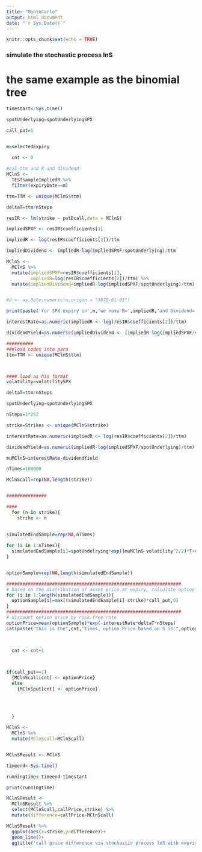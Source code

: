```yaml
---
title: "MonteCarlo"
output: html_document
date: "`r Sys.Date()`"
---
```


```r
knitr::opts_chunk$set(echo = TRUE)
```
#################################################################
### simulate the stochastic process lnS
#################################################################

# the same example as the binomial tree

```r

timestart<-Sys.time()

spotUnderlying=spotUnderlyingSPX

call_put=1


m=selectedExpiry

  cnt <- 0
  
#cal ttm and R and dividend
MClnS <- 
  TESTsampleImpliedR %>% 
  filter(expiryDate==m)

ttm=TTM <- unique(MClnS$ttm)

deltaT=ttm/nSteps

resIR <- lm(strike ~ putDcall,data = MClnS)

impliedSPXF <- resIR$coefficients[1]

impliedR <- log(resIR$coefficients[2])/ttm

impliedDividend <- impliedR-log(impliedSPXF/spotUnderlying)/ttm

MClnS <- 
  MClnS %>% 
  mutate(impliedSPXF=resIR$coefficients[1],
         impliedR=log(resIR$coefficients[2])/ttm) %>% 
  mutate(impliedDividend=impliedR-log(impliedSPXF/spotUnderlying)/ttm) 


#d <- as.Date.numeric(m,origin = "1970-01-01")

print(paste('for SPX expiry in',m,'we have R=',impliedR,'and Dividend=  ',impliedDividend))

interestRate=as.numeric(impliedR <- log(resIR$coefficients[2])/ttm) 

dividendYield=as.numeric(impliedDividend <- (impliedR-log(impliedSPXF/spotUnderlying)/ttm))

##########
###load codes into para
ttm=TTM <- unique(MClnS$ttm)



#### load as his format
volatility=volatilitySPX 

deltaT=ttm/nSteps

spotUnderlying=spotUnderlyingSPX

nSteps=1*252

strike=Strikes <- unique(MClnS$strike)

interestRate=as.numeric(impliedR <- log(resIR$coefficients[2])/ttm) 

dividendYield=as.numeric(impliedR-log(impliedSPXF/spotUnderlying)/ttm)

muMClnS=interestRate-dividendYield

nTimes=100000

MClnScall=rep(NA,length(strike))


###############

####
  for (n in strike){
    strike <- n
    
    
simulatedEndSample=rep(NA,nTimes)

for (i in 1:nTimes){
  simulatedEndSample[i]=spotUndelrying*exp((muMClnS-volatility^2/2)*T+volatility*rnorm(1)*sqrt(T))
}


optionSample=rep(NA,length(simulatedEndSample))

#################################################################
# based on the distribution of asset price at expiry, calculate option price at expiry
for (i in 1:length(simulatedEndSample)){
  optionSample[i]=max((simulatedEndSample[i]-strike)*call_put,0)
}
#################################################################
# discount option price by risk-free rate
optionPrice=mean(optionSample)*exp(-interestRate*deltaT*nSteps)
cat(paste("this is the",cnt,"times, option Price based on S is:",optionPrice, "\n")) 


  
  cnt <- cnt+1


  
if(call_put==1)
  {MClnScall[cnt] <- optionPrice}
  else
    {MClnSput[cnt] <- optionPrice}
  

  
  
  }

MClnS <- 
  MClnS %>% 
  mutate(MClnScall=MClnScall)


MClnSResult <- MClnS

timeend<-Sys.time()

runningtime<-timeend-timestart

print(runningtime)

```


```r
MClnSResult <- 
  MClnSResult %>% 
  select(MClnScall,callPrice,strike) %>% 
  mutate(difference=callPrice-MClnScall)

MClnSResult %>% 
  ggplot(aes(x=strike,y=difference))+
  geom_line()+
  ggtitle('call price difference via stochastic process lnS with expriy date ',m)
  
```
